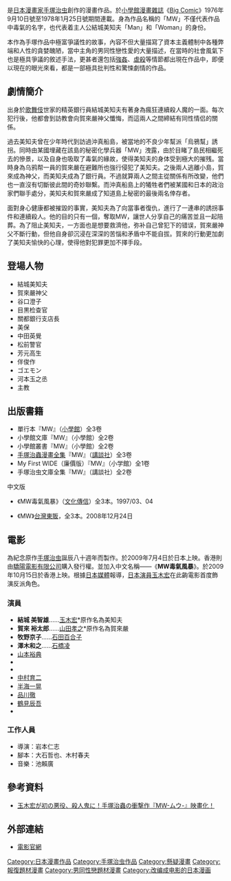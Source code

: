 {{Onesource|time=2022-02-17T03:44:11+00:00}}
{{Infobox animanga/Headerofja
|title= MW
|image= 
|size= 
|caption= 
|japanese= MW
|english= 
|kana= ムウ
|romaji= Mū
|genre= [[懸疑|懸疑]]、[[驚悚|驚悚]]
}}
{{Infobox animanga/name
|original= 
|official= 
|formal= {{flagicon|Taiwan}} MW<br/>{{flagicon|HK}} MW毒氣風暴
|common= 
}}
{{Infobox animanga/Manga
|標題= 
|作者= [[手塚治虫|手塚治虫]]
|作畫= 
|出版社= {{flagicon|Japan}} [[小學館|小學館]]<br/>{{flagicon|HKG}} [[文化傳信|文化傳信]]<br>{{flagicon|TWN}} [[台灣東販|台灣東販]]
|連載雜誌= [[Big_Comic|Big Comic]]
|label= Big Comics
|發售日= 
|開始= 1976年9月10日号
|結束= 1978年1月25日号
|冊數= 全3卷<br/>全2卷（文庫版）
|話數= 全26話
|其他= 
}}
{{Infobox animanga/Movie
|導演= 岩本仁志
|劇本= 大石哲也<br/>木村春夫
|製作= 「MW」PRODUCTION COMMITTEE
|上映日= {{flagicon|Japan}} 2009年7月4日
|片長= 129分
}}
{{Infobox animanga/Footerofja}}

{{日本作品|'''MW'''|ムウ}}是[[日本漫畫家|日本漫畫家]][[手塚治虫|手塚治虫]]創作的漫畫作品。於[[小學館|小學館]][[漫畫雜誌|漫畫雜誌]]《[[Big_Comic|Big Comic]]》1976年9月10日號至1978年1月25日號期間連載。身為作品名稱的「MW」不僅代表作品中毒氣的名字，也代表着主人公結城美知夫「Man」和「Woman」的身份。

本作為手塚作品中極富爭議性的故事，內容不但大量描寫了資本主義體制中各種弊端和人性的貪婪醜陋，當中主角的男同性戀性愛的大量描述，在當時的社會風氣下也是極具爭議的敘述手法，更甚者還包括[[强奸|強姦]]、[[屠杀|虐殺]]等情節都出現在作品中，即便以現在的眼光來看，都是一部極具批判性和驚悚劇情的作品。

== 劇情簡介 ==
出身於[[歌舞伎|歌舞伎]]世家的精英銀行員結城美知夫有著身為瘋狂連續殺人魔的一面。每次犯行後，他都會到訪教會向賀來嚴神父懺悔，而這兩人之間締結有同性情侣的關係。

過去美知夫曾在少年時代到訪過沖真船島，被當地的不良少年幫派「烏鴉幫」誘拐。同時由某國埋藏在該島的秘密化學兵器「MW」洩露，由於目睹了島民相繼死去的慘景，以及自身也吸取了毒氣的緣故，使得美知夫的身体受到極大的摧残。當時身為乌鸦帮一員的賀來嚴在避難所也強行侵犯了美知夫。之後兩人逃離小島，賀來成為神父，而美知夫成為了銀行員。不過就算兩人之間主從關係有所改變，他們也一直沒有切斷彼此間的奇妙聯繫。而沖真船島上的犧牲者們被某國和日本的政治家們聯手處分，美知夫和賀來嚴成了知道島上秘密的最後兩名倖存者。

面對身心健康都被摧毀的事實，美知夫為了向當事者復仇，進行了一連串的誘拐事件和連續殺人。他的目的只有一個，奪取MW，讓世人分享自己的痛苦並且一起陪葬。為了阻止美知夫，一方面也是想要救濟他，弥补自己曾犯下的错误，賀來嚴神父不斷行動，但他自身卻沉浸在深深的苦惱和矛盾中不能自拔。賀來的行動更加劇了美知夫愉快的心理，使得他對犯罪更加不擇手段。

== 登場人物 ==
*結城美知夫
*賀來嚴神父
*谷口澄子
*目黒检查官
*關都銀行支店長
*美保
*中田英覺
*松前警官
*芳元高生
*伴俊作
*ゴエモン
*河本玉之丞
*主教

== 出版書籍 ==
* 單行本『MW』（[[小學館|小學館]]）全3卷
* 小學館文庫『MW』（小學館）全2卷
* 小學館叢書『MW』（小學館）全2卷
* [[手塚治蟲漫畫全集|手塚治蟲漫畫全集]]『MW』（[[講談社|講談社]]）全3卷
* My First WIDE（廉價版）『MW』（小学館）全1卷
* 手塚治虫文庫全集『MW』（講談社）全2卷

; 中文版
*{{flagicon|HKG}}《MW毒氣風暴》（[[文化傳信|文化傳信]]）全3本。1997/03、04
*{{flagicon|TWN}}《MW》[[台灣東販|台灣東販]]，全3本。2008年12月24日

== 電影 ==
為紀念原作[[手塚治虫|手塚治虫]]誕辰八十週年而製作。於2009年7月4日於日本上映。香港則由[[驕陽電影有限公司|驕陽電影有限公司]]購入發行權。並加入中文名稱——《'''MW毒氣風暴'''》。於2009年10月15日於香港上映。根據[[日本媒體|日本媒體]]報導，[[日本演员|日本演員]][[玉木宏|玉木宏]]在此齣電影首度飾演反派角色。

=== 演員 ===
*'''結城 美智雄'''……[[玉木宏|玉木宏]]*原作名為美知夫
*'''賀來 裕太郎'''……[[山田孝之|山田孝之]]*原作名為賀來嚴
*'''牧野京子'''……[[石田百合子|石田百合子]]
*'''澤木和之'''……[[石橋凌|石橋凌]]
*[[山本裕典|山本裕典]]
*{{lang|ja|[[山下リオ|山下リオ]]}}
*{{lang|ja|[[風間トオル|風間トオル]]}}
*[[中村育二|中村育二]]
*[[半海一晃|半海一晃]]
*[[品川徹|品川徹]]
*[[鶴見辰吾|鶴見辰吾]]
*{{lang|ja|[[デヴィッド・スターズィック|デヴィッド・スターズィック]]}}

=== 工作人員 ===
*導演：岩本仁志
*腳本：大石哲也、木村春夫
*音樂：池賴廣

== 參考資料 ==
*[http://cinematoday.jp/page/N0014047 玉木宏が初の悪役、殺人鬼に！手塚治蟲の衝撃作『MW-ムウ-』映畫化！] {{Wayback|url=http://cinematoday.jp/page/N0014047 |date=20160309120631 }}

== 外部連結 ==
*[https://web.archive.org/web/20080623022424/http://mw.gyao.jp/ 電影官網]
{{手塚治虫}}

[[Category:日本漫畫作品|Category:日本漫畫作品]]
[[Category:手塚治虫作品|Category:手塚治虫作品]]
[[Category:懸疑漫畫|Category:懸疑漫畫]]
[[Category:報復題材漫畫|Category:報復題材漫畫]]
[[Category:男同性戀題材漫畫|Category:男同性戀題材漫畫]]
[[Category:改编成电影的日本漫画|Category:改编成电影的日本漫画]]